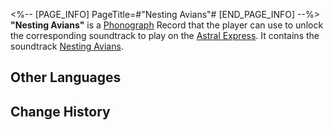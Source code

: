 <%-- [PAGE_INFO]
PageTitle=#"Nesting Avians"#
[END_PAGE_INFO] --%>
{{Item Infobox
|id          = 210229
|image       = Item Nesting Avians.png{{subst:void|<!--$UPLOAD:<<SpriteOutput/ItemFigures/210001.png>-<Item Nesting Avians.png>-<Item Icons>>-->}}
|type        = Disk
|invCategory = Valuables
|rarity      = 3
|effect      = 
|description = A record that can be played on the Express' phonograph. It might be a chance acquisition or a gift from someone else. All sorts of memories surge up when the music plays &mdash; the smiles, encounters, touches, and the excitement of battle. Maybe that is why people still collect records even as society rapidly advances.<br />The current record contains the track, "Nesting Avians."
}}
{{Description|''The gulls sleep and the herons slumber. All is cloaked in utter silence.''}}
'''"Nesting Avians"''' is a [[Phonograph]] Record that the player can use to unlock the corresponding soundtrack to play on the [[Astral Express]]. It contains the soundtrack [[Nesting Avians]].

==Other Languages==
{{Other Languages
|en   = "Nesting Avians"
|zhs  = 《眠鸥宿鹭》
|zht  = 《眠鷗宿鷺》
|ja   = 『眠りにつく鳥たち』
|ko   = ≪잠자는 갈매기와 해오라기≫
|es   = Nido de aves
|fr   = «&nbsp;Nesting Avians&nbsp;»
|ru   = Nesting Avians
|th   = Nesting Avians
|vi   = "Chim Say Giấc Nồng"
|de   = „Möwen im Schlaf“
|id   = "Nesting Avians"
|pt   = "Nesting Avians"
}}

==Change History==
{{Change History|1.5}}